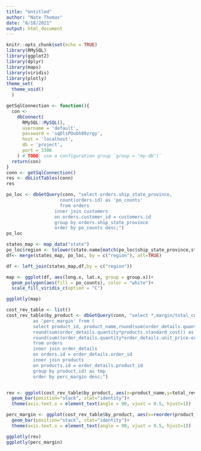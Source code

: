 ```yaml
---
title: "Untitled"
author: "Nate Thomas"
date: "8/18/2021"
output: html_document
---
```


```r
knitr::opts_chunk$set(echo = TRUE)
library(RMySQL)
library(ggplot2)
library(dplyr)
library(maps)
library(viridis)
library(plotly)
theme_set(
  theme_void()
  )
```

```r
getSqlConnection <- function(){
  con <-
    dbConnect(
      RMySQL::MySQL(),
      username = 'default',
      password = 'sqDlsPOubh89zrgy',
      host = 'localhost',
      db = 'project',
      port = 3306
    ) # TODO: use a configuration group `group = "my-db")`
  return(con)
}
conn <- getSqlConnection()
res <- dbListTables(conn)
res
```

```r
po_loc <- dbGetQuery(conn, "select orders.ship_state_province,
                	count(orders.id) as 'po_counts'
                	from orders 
                  inner join customers
                  on orders.customer_id = customers.id
                  group by orders.ship_state_province
                  order by po_counts desc;")
po_loc
```


```r
states_map <- map_data("state")
po_loc$region <- tolower(state.name[match(po_loc$ship_state_province,state.abb)])
df<- merge(states_map, po_loc, by = c("region"), all=TRUE)

df <- left_join(states_map,df,by = c("region"))

map <- ggplot(df, aes(long.x, lat.x, group = group.x))+
  geom_polygon(aes(fill = po_counts), color = "white")+
  scale_fill_viridis_c(option = "C")

ggplotly(map)
```
```r
cost_rev_table <- list()
cost_rev_table$by_product <- dbGetQuery(conn, "select *,margin/total_cost 
          as 'perc_margin' from (
          select product_id, product_name,round(sum(order_details.quantity*order_details.unit_price)) as 'total_rev',
          round(sum(order_details.quantity*products.standard_cost)) as 'total_cost',
          round(sum((order_details.quantity*order_details.unit_price-order_details.quantity*products.standard_cost)/order_details.quantity*order_details.unit_price)) as 'margin'
          from orders
          inner join order_details
          on orders.id = order_details.order_id
          inner join products
          on products.id = order_details.product_id
          group by product_id) as tmp 
          order by perc_margin desc;")


rev <- ggplot(cost_rev_table$by_product, aes(x=product_name,y=total_rev))+
  geom_bar(position="stack", stat="identity")+
  theme(axis.text.x = element_text(angle = 90, vjust = 0.5, hjust=1))

perc_margin <- ggplot(cost_rev_table$by_product, aes(x=reorder(product_name,-perc_margin),y=perc_margin))+
  geom_bar(position="stack", stat="identity")+
  theme(axis.text.x = element_text(angle = 90, vjust = 0.5, hjust=1))

ggplotly(rev)
ggplotly(perc_margin)
```
